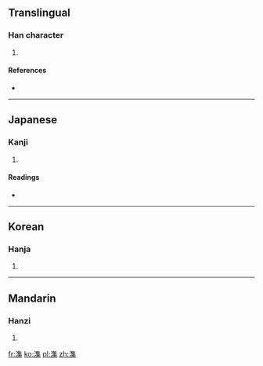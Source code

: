 ==Translingual==

===Han character===
{{Han char|rn=85|rad=水|as=12|sn=15|four=3019<sub>4</sub>|canj=水人土木 (EOGD)}}

# {{defn|Han|sort=水12}}

====References====
* {{Han ref|kx=0649.040|dkj=18235|dj=1058.250|hdz=31743.110|uh=6F57|ud=28503|bh=E64F|bd=58959}}

----

==Japanese==

===Kanji===
{{ja-kanji|grade=|rs=水12}}

# {{defn|Japanese|sort=水12}}

====Readings====
* {{ja-readings|on=[[しゅう]] (shū)|kun=[[わく]] (waku)}}

----

==Korean==

===Hanja===
{{ko-hanja|hangeul=[[집]]|eumhun=|rv=jip|mr=chip|y=cip}}

# {{defn|Korean|sort=水12}}

----

==Mandarin==

===Hanzi===
{{cmn-hanzi|pin=[[jí]] ([[ji2]])|wg=chi<sup>2</sup>}}

# {{defn|Mandarin|sort=水12}}

[[fr:潗]]
[[ko:潗]]
[[pl:潗]]
[[zh:潗]]